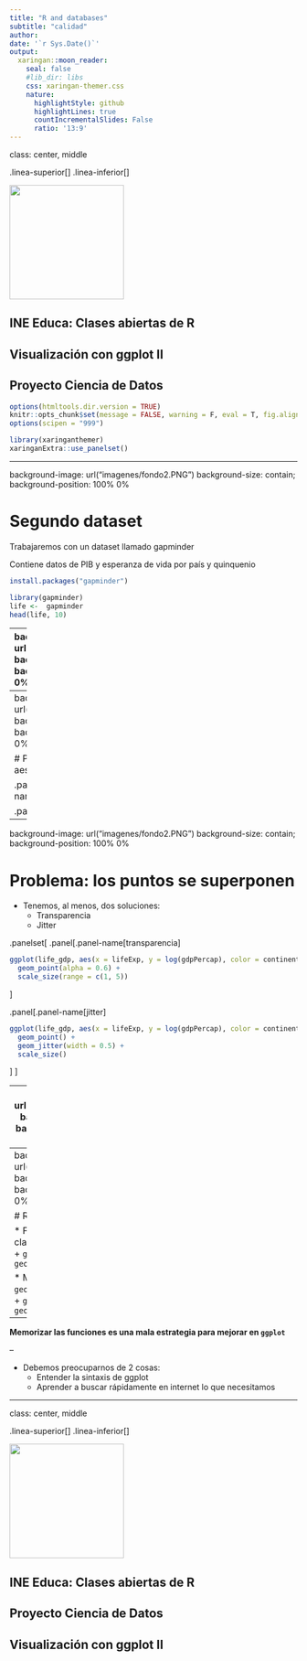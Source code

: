 ```yaml
---
title: "R and databases"
subtitle: "calidad"
author: 
date: '`r Sys.Date()`'
output:
  xaringan::moon_reader:
    seal: false
    #lib_dir: libs
    css: xaringan-themer.css
    nature:
      highlightStyle: github
      highlightLines: true
      countIncrementalSlides: False
      ratio: '13:9'
---
```


class: center, middle

.linea-superior[]
.linea-inferior[]

<img src="imagenes/logo_portada2.png" width="200" />

## INE Educa: Clases abiertas de R

## Visualización con ggplot II

## Proyecto Ciencia de Datos


```r
options(htmltools.dir.version = TRUE)
knitr::opts_chunk$set(message = FALSE, warning = F, eval = T, fig.align = "center") 
options(scipen = "999")
```

```r
library(xaringanthemer)
xaringanExtra::use_panelset()
```


---


background-image: url("imagenes/fondo2.PNG")
background-size: contain;
background-position: 100% 0%

# Segundo dataset

Trabajaremos con un dataset llamado gapminder

Contiene datos de PIB y esperanza de vida por país y quinquenio

```r
install.packages("gapminder")
```

```r
library(gapminder)
life <-  gapminder
head(life, 10)
```

---
background-image: url("imagenes/fondo2.PNG")
background-size: contain;
background-position: 100% 0%

# Segundo dataset

### Relación entre ingreso y esperanza de vida


.panelset[

.panel[.panel-name[logaritmo]


```r
library(tidyverse)

life_gdp <-  gapminder %>% 
  filter(year == 2007)

ggplot(life_gdp, aes(x = lifeExp, y = log(gdpPercap)) ) + 
  geom_point()
```

]


.panel[.panel-name[sin logaritmo]


```r
library(tidyverse)

life_gdp <-  gapminder %>% 
  filter(year == 2007)

ggplot(life_gdp, aes(x = lifeExp, y = gdpPercap) ) + 
  geom_point()
```


]

]


---
background-image: url("imagenes/fondo2.PNG")
background-size: contain;
background-position: 100% 0%

# Parámetros extra dentro de aes

.panelset[
.panel[.panel-name[color]
```r
ggplot(life_gdp, aes(x = lifeExp, y = log(gdpPercap), color = continent) ) +  #<<
  geom_point()
```
]

.panel[.panel-name[size]
```r
ggplot(life_gdp, aes(x = lifeExp, y = log(gdpPercap), color = continent, size = pop) ) + #<<
  geom_point() +
  scale_size(range = c(1, 7)) #<<
```
]
]


---
background-image: url("imagenes/fondo2.PNG")
background-size: contain;
background-position: 100% 0%

# Problema: los puntos se superponen
    
* Tenemos, al menos, dos soluciones:
  + Transparencia
  + Jitter

.panelset[
.panel[.panel-name[transparencia]

```r
ggplot(life_gdp, aes(x = lifeExp, y = log(gdpPercap), color = continent, size = pop) ) + 
  geom_point(alpha = 0.6) +
  scale_size(range = c(1, 5))
```
]

.panel[.panel-name[jitter]
```r
ggplot(life_gdp, aes(x = lifeExp, y = log(gdpPercap), color = continent, size = pop) ) + 
  geom_point() +
  geom_jitter(width = 0.5) +
  scale_size()
```
]
]

---
background-image: url("imagenes/fondo2.PNG")
background-size: contain;
background-position: 100% 0%

# Paneles separados

Con `facet_wrap` generamos un panel para cada categoría de la variable

```r
ggplot(life_gdp, aes(x = lifeExp, y = log(gdpPercap), color = continent, size = pop) ) + 
  geom_point() +
  scale_size(range = c(1, 5)) +
  facet_wrap(~continent) #<<
```

---
background-image: url("imagenes/fondo2.PNG")
background-size: contain;
background-position: 100% 0%

# Resumen

* Figuras revisadas en la clase
  + `geom_bar`
  + `geom_point`
  + `geom_line`
  + `geom_vline`
  + `geom_hline`

* Más figuras
  + `geom_text`
  + `geom_segment`
  + `geom_boxplot`
  + `geom_polygon`
  + `geom_density`

--

**Memorizar las funciones es una mala estrategia para mejorar en `ggplot`**

--

* Debemos preocuparnos de 2 cosas:
  + Entender la sintaxis de ggplot
  + Aprender a buscar rápidamente en internet lo que necesitamos


---

class: center, middle

.linea-superior[]
.linea-inferior[]

<img src="imagenes/logo_portada2.png" width="200" />


## INE Educa: Clases abiertas de R

## Proyecto Ciencia de Datos

## Visualización con ggplot II
